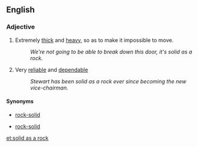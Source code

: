 ==English==

===Adjective===
{{en-adj|head=as [[solid]] [[as]] [[a]] [[rock]]|-}}

# {{lb|en|simile}} Extremely [[thick]] and [[heavy]], so as to make it impossible to move.
#: ''We're not going to be able to break down this door, it's solid as a rock.''
# {{lb|en|simile|of a person}} Very [[reliable]] and [[dependable]]
#: ''Stewart has been solid as a rock ever since becoming the new vice-chairman.''

====Synonyms====
* {{sense|thick and heavy}} [[rock-solid]]
* {{sense|reliable and dependable}} [[rock-solid]]

[[et:solid as a rock]]